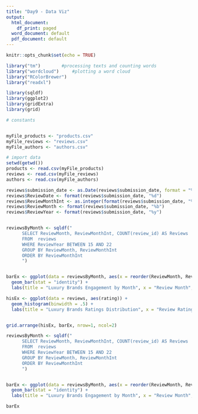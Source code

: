 ```yaml
---
title: "Day9 - Data Viz"
output:
  html_document:
    df_print: paged
  word_document: default
  pdf_document: default
---
```


```r
knitr::opts_chunk$set(echo = TRUE)
```

```r
library("tm")		 #processing texts and counting words
library("wordcloud") 	 #plotting a word cloud
library("RColorBrewer")
library("readxl")

library(sqldf)
library(ggplot2)
library(gridExtra)
library(grid)
```

```r
# constants


myFile_products <- "products.csv"
myFile_reviews <- "reviews.csv"
myFile_authors <- "authors.csv"

```


```r
# import data
setwd(getwd())
products <- read.csv(myFile_products)
reviews <- read.csv(myFile_reviews)
authors <- read.csv(myFile_authors)

```



```r
reviews$submission_date <- as.Date(reviews$submission_date, format = "%m/%d/%y")
reviews$ReviewDate <- format(reviews$submission_date, "%d")
reviews$ReviewMonthInt <- as.integer(format(reviews$submission_date, "%m"))
reviews$ReviewMonth <- format(reviews$submission_date, "%b")
reviews$ReviewYear <- format(reviews$submission_date, "%y")


reviewsByMonth <- sqldf("
      SELECT ReviewMonth, ReviewMonthInt, COUNT(review_id) AS Reviews
      FROM  reviews
      WHERE ReviewYear BETWEEN 15 AND 22
      GROUP BY ReviewMonth, ReviewMonthInt
      ORDER BY ReviewMonthInt
      ")


barEx <- ggplot(data = reviewsByMonth, aes(x = reorder(ReviewMonth, ReviewMonthInt), y = Reviews)) +
  geom_bar(stat = "identity") +
  labs(title = "Luxury Brands Engagement by Month", x = "Review Month", y = "# of Reviews")

hisEx <- ggplot(data = reviews, aes(rating)) + 
  geom_histogram(binwidth = .5) + 
  labs(title = "Luxury Brands Ratings Distribution", x = "Review Ratings (5 Stars)", y = "# of Reviews")


grid.arrange(hisEx, barEx, nrow=1, ncol=2)
```


```r

reviewsByMonth <- sqldf("
      SELECT ReviewMonth, ReviewMonthInt, COUNT(review_id) AS Reviews
      FROM  reviews
      WHERE ReviewYear BETWEEN 15 AND 22
      GROUP BY ReviewMonth, ReviewMonthInt
      ORDER BY ReviewMonthInt
      ")


barEx <- ggplot(data = reviewsByMonth, aes(x = reorder(ReviewMonth, ReviewMonthInt), y = Reviews)) +
  geom_bar(stat = "identity") +
  labs(title = "Luxury Brands Engagement by Month", x = "Review Month", y = "# of Reviews")

barEx
```